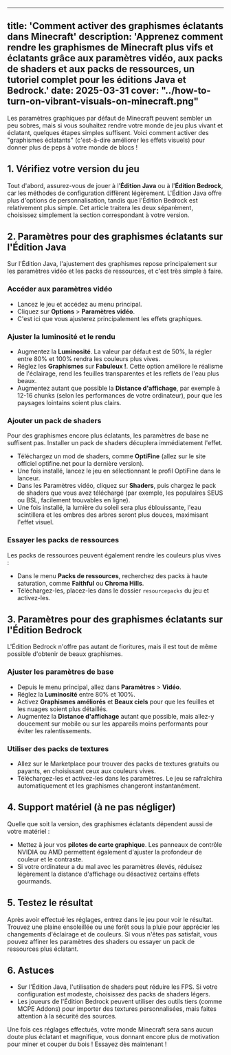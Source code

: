 
---
title: 'Comment activer des graphismes éclatants dans Minecraft'
description: 'Apprenez comment rendre les graphismes de Minecraft plus vifs et éclatants grâce aux paramètres vidéo, aux packs de shaders et aux packs de ressources, un tutoriel complet pour les éditions Java et Bedrock.'
date: 2025-03-31
cover: "../how-to-turn-on-vibrant-visuals-on-minecraft.png"
---

Les paramètres graphiques par défaut de Minecraft peuvent sembler un peu sobres, mais si vous souhaitez rendre votre monde de jeu plus vivant et éclatant, quelques étapes simples suffisent. Voici comment activer des "graphismes éclatants" (c'est-à-dire améliorer les effets visuels) pour donner plus de peps à votre monde de blocs !

## 1. Vérifiez votre version du jeu
Tout d'abord, assurez-vous de jouer à l'**Édition Java** ou à l'**Édition Bedrock**, car les méthodes de configuration diffèrent légèrement. L'Édition Java offre plus d'options de personnalisation, tandis que l'Édition Bedrock est relativement plus simple. Cet article traitera les deux séparément, choisissez simplement la section correspondant à votre version.

## 2. Paramètres pour des graphismes éclatants sur l'Édition Java
Sur l'Édition Java, l'ajustement des graphismes repose principalement sur les paramètres vidéo et les packs de ressources, et c'est très simple à faire.

### Accéder aux paramètres vidéo
- Lancez le jeu et accédez au menu principal.
- Cliquez sur **Options** > **Paramètres vidéo**.
- C'est ici que vous ajusterez principalement les effets graphiques.

### Ajuster la luminosité et le rendu
- Augmentez la **Luminosité**. La valeur par défaut est de 50%, la régler entre 80% et 100% rendra les couleurs plus vives.
- Réglez les **Graphismes** sur **Fabuleux !**. Cette option améliore le réalisme de l'éclairage, rend les feuilles transparentes et les reflets de l'eau plus beaux.
- Augmentez autant que possible la **Distance d'affichage**, par exemple à 12-16 chunks (selon les performances de votre ordinateur), pour que les paysages lointains soient plus clairs.

### Ajouter un pack de shaders
Pour des graphismes encore plus éclatants, les paramètres de base ne suffisent pas. Installer un pack de shaders décuplera immédiatement l'effet.
- Téléchargez un mod de shaders, comme **OptiFine** (allez sur le site officiel optifine.net pour la dernière version).
- Une fois installé, lancez le jeu en sélectionnant le profil OptiFine dans le lanceur.
- Dans les Paramètres vidéo, cliquez sur **Shaders**, puis chargez le pack de shaders que vous avez téléchargé (par exemple, les populaires SEUS ou BSL, facilement trouvables en ligne).
- Une fois installé, la lumière du soleil sera plus éblouissante, l'eau scintillera et les ombres des arbres seront plus douces, maximisant l'effet visuel.

### Essayer les packs de ressources
Les packs de ressources peuvent également rendre les couleurs plus vives :
- Dans le menu **Packs de ressources**, recherchez des packs à haute saturation, comme **Faithful** ou **Chroma Hills**.
- Téléchargez-les, placez-les dans le dossier `resourcepacks` du jeu et activez-les.

## 3. Paramètres pour des graphismes éclatants sur l'Édition Bedrock
L'Édition Bedrock n'offre pas autant de fioritures, mais il est tout de même possible d'obtenir de beaux graphismes.

### Ajuster les paramètres de base
- Depuis le menu principal, allez dans **Paramètres** > **Vidéo**.
- Réglez la **Luminosité** entre 80% et 100%.
- Activez **Graphismes améliorés** et **Beaux ciels** pour que les feuilles et les nuages soient plus détaillés.
- Augmentez la **Distance d'affichage** autant que possible, mais allez-y doucement sur mobile ou sur les appareils moins performants pour éviter les ralentissements.

### Utiliser des packs de textures
- Allez sur le Marketplace pour trouver des packs de textures gratuits ou payants, en choisissant ceux aux couleurs vives.
- Téléchargez-les et activez-les dans les paramètres. Le jeu se rafraîchira automatiquement et les graphismes changeront instantanément.

## 4. Support matériel (à ne pas négliger)
Quelle que soit la version, des graphismes éclatants dépendent aussi de votre matériel :
- Mettez à jour vos **pilotes de carte graphique**. Les panneaux de contrôle NVIDIA ou AMD permettent également d'ajuster la profondeur de couleur et le contraste.
- Si votre ordinateur a du mal avec les paramètres élevés, réduisez légèrement la distance d'affichage ou désactivez certains effets gourmands.

## 5. Testez le résultat
Après avoir effectué les réglages, entrez dans le jeu pour voir le résultat. Trouvez une plaine ensoleillée ou une forêt sous la pluie pour apprécier les changements d'éclairage et de couleurs. Si vous n'êtes pas satisfait, vous pouvez affiner les paramètres des shaders ou essayer un pack de ressources plus éclatant.

## 6. Astuces
- Sur l'Édition Java, l'utilisation de shaders peut réduire les FPS. Si votre configuration est modeste, choisissez des packs de shaders légers.
- Les joueurs de l'Édition Bedrock peuvent utiliser des outils tiers (comme MCPE Addons) pour importer des textures personnalisées, mais faites attention à la sécurité des sources.

Une fois ces réglages effectués, votre monde Minecraft sera sans aucun doute plus éclatant et magnifique, vous donnant encore plus de motivation pour miner et couper du bois ! Essayez dès maintenant !
